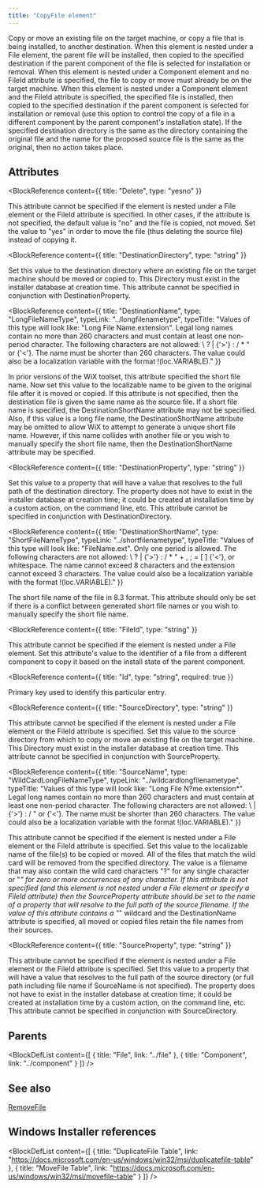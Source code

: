 ```yaml
---
title: "CopyFile element"
---
```



Copy or move an existing file on the target machine, or copy a file that is being installed, to another destination. When
 this element is nested under a File element, the parent file will be installed, then copied to the specified destination
 if the parent component of the file is selected for installation or removal. When this element is nested under
 a Component element and no FileId attribute is specified, the file to copy or move must already be on the target machine.
 When this element is nested under a Component element and the FileId attribute is specified, the specified file is installed,
 then copied to the specified destination if the parent component is selected for installation or removal (use
 this option to control the copy of a file in a different component by the parent component's installation state). If the
 specified destination directory is the same as the directory containing the original file and the name for the proposed source
 file is the same as the original, then no action takes place.


## Attributes

<BlockWrapper>

  <BlockReference
    content={{
      title: "Delete",
      type: "yesno"
    }}
  >
  This attribute cannot be specified if the element is nested under a File element or the FileId attribute is specified. In other
   cases, if the attribute is not specified, the default value is "no" and the file is copied, not moved. Set the value to "yes"
   in order to move the file (thus deleting the source file) instead of copying it.
  </BlockReference>

  <BlockReference
    content={{
      title: "DestinationDirectory",
      type: "string"
    }}
  >
  Set this value to the destination directory where an existing file on the target machine should be moved or copied to. This
   Directory must exist in the installer database at creation time. This attribute cannot be specified in conjunction with
   DestinationProperty.
  </BlockReference>

  <BlockReference
    content={{
      title: "DestinationName",
      type: "LongFileNameType",
      typeLink: "../longfilenametype",
      typeTitle: "Values of this type will look like: \"Long File Name.extension\". Legal long names contain no more than 260 characters and must contain at least one non-period character. The following characters are not allowed: \\ ? | {'>'} : / * \" or {'<'}. The name must be shorter than 260 characters. The value could also be a localization variable with the format !(loc.VARIABLE)."
    }}
  >
  In prior versions of the WiX toolset, this attribute specified the short file name.
   Now set this value to the localizable name to be given to the original file after it is moved or copied.
   If this attribute is not specified, then the destination file is given the same name as the source file.
   If a short file name is specified, the DestinationShortName attribute may not be specified.
   Also, if this value is a long file name, the DestinationShortName attribute may be omitted to
   allow WiX to attempt to generate a unique short file name.
   However, if this name collides with another file or you wish to manually specify
   the short file name, then the DestinationShortName attribute may be specified.
  </BlockReference>

  <BlockReference
    content={{
      title: "DestinationProperty",
      type: "string"
    }}
  >
  Set this value to a property that will have a value that resolves to the full path of the destination directory. The property
   does not have to exist in the installer database at creation time; it could be created at installation time by a custom
   action, on the command line, etc. This attribute cannot be specified in conjunction with DestinationDirectory.
  </BlockReference>

  <BlockReference
    content={{
      title: "DestinationShortName",
      type: "ShortFileNameType",
      typeLink: "../shortfilenametype",
      typeTitle: "Values of this type will look like: \"FileName.ext\". Only one period is allowed. The following characters are not allowed: \\ ? | {'>'} : / * \" + , ; = [ ] {'<'}, or whitespace. The name cannot exceed 8 characters and the extension cannot exceed 3 characters. The value could also be a localization variable with the format !(loc.VARIABLE)."
    }}
  >
  The short file name of the file in 8.3 format.
   This attribute should only be set if there is a conflict between generated short file names
   or you wish to manually specify the short file name.
  </BlockReference>

  <BlockReference
    content={{
      title: "FileId",
      type: "string"
    }}
  >
  This attribute cannot be specified if the element is nested under a File element. Set this attribute's value to the identifier
   of a file from a different component to copy it based on the install state of the parent component.
  </BlockReference>

  <BlockReference
    content={{
      title: "Id",
      type: "string",
      required: true
    }}
  >
  Primary key used to identify this particular entry.
  </BlockReference>

  <BlockReference
    content={{
      title: "SourceDirectory",
      type: "string"
    }}
  >
  This attribute cannot be specified if the element is nested under a File element or the FileId attribute is specified. Set
   this value to the source directory from which to copy or move an existing file on the target machine. This Directory must
   exist in the installer database at creation time. This attribute cannot be specified in conjunction with SourceProperty.
  </BlockReference>

  <BlockReference
    content={{
      title: "SourceName",
      type: "WildCardLongFileNameType",
      typeLink: "../wildcardlongfilenametype",
      typeTitle: "Values of this type will look like: \"Long File N?me.extension*\". Legal long names contain no more than 260 characters and must contain at least one non-period character. The following characters are not allowed: \\ | {'>'} : / \" or {'<'}. The name must be shorter than 260 characters. The value could also be a localization variable with the format !(loc.VARIABLE)."
    }}
  >
  This attribute cannot be specified if the element is nested under a File element or the FileId attribute is specified. Set
   this value to the localizable name of the file(s) to be copied or moved. All of the files that
   match the wild card will be removed from the specified directory. The value is a filename that may also
   contain the wild card characters "?" for any single character or "*" for zero or more occurrences of any character. If this
   attribute is not specified (and this element is not nested under a File element or specify a FileId attribute) then the
   SourceProperty attribute should be set to the name of a property that will resolve to the full path of the source filename.
   If the value of this attribute contains a "*" wildcard and the DestinationName attribute is specified, all moved or copied
   files retain the file names from their sources.
  </BlockReference>

  <BlockReference
    content={{
      title: "SourceProperty",
      type: "string"
    }}
  >
  This attribute cannot be specified if the element is nested under a File element or the FileId attribute is specified. Set
   this value to a property that will have a value that resolves to the full path of the source directory (or full path
   including file name if SourceName is not specified). The property does not have to exist in the installer database at
   creation time; it could be created at installation time by a custom action, on the command line, etc. This attribute
   cannot be specified in conjunction with SourceDirectory.
  </BlockReference>

</BlockWrapper>


## Parents

<BlockDefList content={[
    {
      title: "File",
      link: "../file"
    },
    {
      title: "Component",
      link: "../component"
    }
  ]}
/>

## See also
[RemoveFile](../removefile)

## Windows Installer references

<BlockDefList content={[
    {
      title: "DuplicateFile Table",
      link: "https://docs.microsoft.com/en-us/windows/win32/msi/duplicatefile-table"
    },
    {
      title: "MoveFile Table",
      link: "https://docs.microsoft.com/en-us/windows/win32/msi/movefile-table"
    }
  ]}
/>
